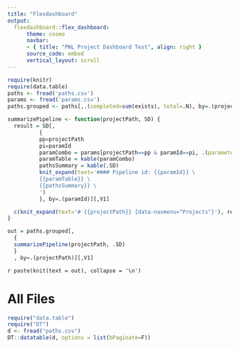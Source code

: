 ```yaml
---
title: "Flexdashboard"
output:
  flexdashboard::flex_dashboard:
      theme: cosmo
      navbar:
      - { title: "PNL Project Dashboard Test", align: right }
      source_code: embed
      vertical_layout: scroll
---
```



```r
require(knitr)
require(data.table)
paths <- fread('paths.csv')
params <- fread('params.csv')
paths.grouped <- paths[,.(completed=sum(exists), total=.N), by=.(projectPath, pathKey, paramId)]

summarizePipeline <- function(projectPath, SD) {
  result = SD[,
          {
          pp=projectPath
          pi=paramId
          paramCombo = params[projectPath==pp & paramId==pi, .(parameter=param, "parameter value"=paramValue),]
          paramTable = kable(paramCombo)
          pathsSummary = kable(.SD)
          knit_expand(text='#### Pipeline id: {{paramId}} \
          {{paramTable}} \
          {{pathsSummary}} \
          ')
          }, by=.(paramId)][,V1]

  c(knit_expand(text='# {{projectPath}} {data-navmenu="Projects"}'), result)
}

out = paths.grouped[,
  {
  summarizePipeline(projectPath, .SD)
  }
  , by=.(projectPath)][,V1]

```

`r paste(knit(text = out), collapse = '\n')`


All Files
=====================================


```r
require("data.table")
require("DT")
d <- fread("paths.csv")
DT::datatable(d, options = list(bPaginate=F))
```

